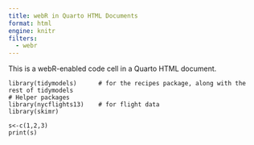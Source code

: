 ```yaml
---
title: webR in Quarto HTML Documents
format: html
engine: knitr
filters:
  - webr
---
```


This is a webR-enabled code cell in a Quarto HTML document.

```webr-r
library(tidymodels)      # for the recipes package, along with the rest of tidymodels
# Helper packages
library(nycflights13)    # for flight data
library(skimr) 

s<-c(1,2,3)
print(s)
```